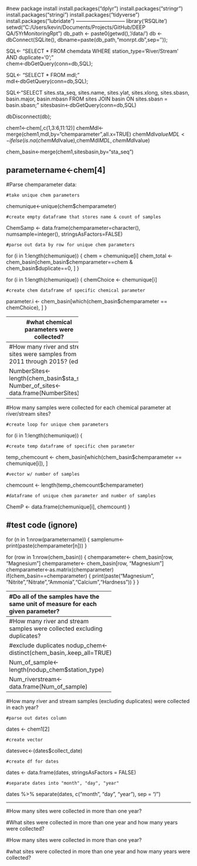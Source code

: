 #new package install
install.packages("dplyr")
install.packages("stringr")
install.packages("stringi")
install.packages("tidyverse")
install.packages("lubridate")
-----------------------------
library('RSQLite')
setwd("C:/Users/kevin/Documents/Projects/GitHub/DEEP QA/5YrMonitoringRpt")
db_path <- paste0(getwd(),'/data/')
db <- dbConnect(SQLite(), dbname=paste(db_path,"monrpt.db",sep=''));

SQL<- "SELECT *
       FROM 
          chemdata
       WHERE
          station_type='River/Stream' AND duplicate='0';"  
chem<-dbGetQuery(conn=db,SQL);

SQL<- "SELECT *
       FROM 
          mdl;"  
mdl<-dbGetQuery(conn=db,SQL);          
          
SQL<-"SELECT
        sites.sta_seq,
        sites.name,
        sites.ylat,
        sites.xlong,
        sites.sbasn,
        basin.major,
        basin.mbasn
      FROM 
        sites
      JOIN 
        basin
      ON
        sites.sbasn = basin.sbasn;"
sitesbasin<-dbGetQuery(conn=db,SQL)    

dbDisconnect(db);

chem1<-chem[,c(1,3:6,11:12)]
chemMdl<-merge(chem1,mdl,by="chemparameter",all.x=TRUE)
chemMdl$valueMDL<-ifelse(is.na(chemMdl$value),chemMdl$MDL,chemMdl$value)

chem_basin<-merge(chem1,sitesbasin,by="sta_seq")

parametername<-chem[4]  
--------------------------
#Parse chemparameter data:

    #take unique chem parameters
chemunique<-unique(chem$chemparameter)

    #create empty dataframe that stores name & count of samples
ChemSamp <- data.frame(chemparameter=character(), 
                numsample=integer(), 
                stringsAsFactors=FALSE)

    #parse out data by row for unique chem parameters
for (i in 1:length(chemunique)) {
  chem = chemunique[i]
  chem_total <-chem_basin[chem_basin$chemparameter==chem & chem_basin$duplicate==0, ]
}

for (i in 1:length(chemunique)) {
  chemChoice <- chemunique[i]
  
    #create chem dataframe of specific chemical parameter
  parameter.i <- chem_basin[which(chem_basin$chemparameter == chemChoice), ]
}

---------------------------
#what chemical parameters were collected?

uniquechem<-unique(chem_basin$chemparameter)
ChemParam<-data.frame(uniquechem)

---------------------------
#How many river and stream sites were samples from 2011 through 2015? (edit)

NumberSites<-length(chem_basin$sta_seq)
Number_of_sites<-data.frame(NumberSites)

---------------------------
#How many samples were collected for each chemical parameter at river/stream sites? 

    #create loop for unique chem parameters
for (i in 1:length(chemunique)) {
  
    #create temp dataframe of specific chem parameter
  temp_chemcount <- chem_basin[which(chem_basin$chemparameter == chemunique[i]), ]
    
    #vector w/ number of samples 
  chemcount <- length(temp_chemcount$chemparameter)
    
    #dataframe of unique chem parameter and number of samples
  ChemP <- data.frame(chemunique[i], chemcount)
}



#test code (ignore)
----------------------------------------

for (n in 1:nrow(parametername)) {
    samplenum<-
    print(paste(chemparameter[n]))
}


for (row in 1:nrow(chem_basin)) {
  chemparameter<- chem_basin[row, "Magnesium"]
  chemparameter<- chem_basin[row, "Magnesium"]
  chemparameter<-as.matrix(chemparameter)
  if(chem_basin==chemparameter) {
    print(paste("Magnesium", 
                "Nitrite","Nitrate","Ammonia","Calcium","Hardness"))
  }
}

----------------------------------------
#Do all of the samples have the same unit of measure for each given parameter?
  
    #subset table 
uom_chemparameter<-chem_basin[,c("chemparameter","uom")]

    #columns treated as vectors
(i in 1:ncol(uom_chemparameter)){uom_chemparameter[,i]=as.vector(uom_chemparameter[,i])})

    #number of distinct values
uom_match <- data.frame(uom_chemparameter %>%
                     gather(key = "fields",value = "Value") %>%
                     group_by(fields) %>%
                     summarise(distinct_value_count = n_distinct(Value, na.rm = TRUE))
)

    #extract unique rows from table
unique_uom <- data.frame(uom_chemparameter %>% distinct(chemparameter,uom,.keep_all = TRUE))

    #find common values (dplyr)
inner_join(uom_chemparameter, unique_uom)

    #identify rows in uom_chemparameter that are not present in unique_uom (dplyr)

error_uom<-data.frame(setdiff(uom_chemparameter, unique_uom))

----------------------------------------
#How many river and stream samples were collected excluding duplicates?

    #exclude duplicates
nodup_chem<-distinct(chem_basin,.keep_all=TRUE)

Num_of_sample<-length(nodup_chem$station_type)

Num_riverstream<- data.frame(Num_of_sample)
----------------------------------------          
#How many river and stream samples (excluding duplicates) were collected in each year?
    
    #parse out dates column
dates <- chem1[2]
    
    #create vector
datesvec<-(dates$collect_date)
    
    #create df for dates
dates <- data.frame(dates, stringsAsFactors = FALSE)
    
    #separate dates into "month", "day", "year"
dates %>% 
  separate(dates, c("month", "day", "year"), sep = "/")

----------------------------------------
#How many sites were collected in more than one year? 

#What sites were collected in more than one year and how many years were collected?

#How many sites were collected in more than one year?

#what sites were collected in more than one year and how many years were collected?
